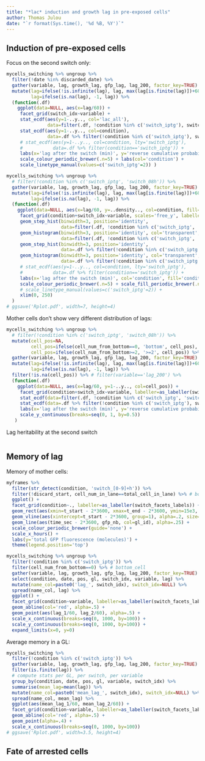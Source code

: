 ```yaml
---
title: "*lac* induction and growth lag in pre-exposed cells"
author: Thomas Julou
date: "`r format(Sys.time(), '%d %B, %Y')`"
---
```


## Induction of pre-exposed cells

Focus on the second switch only:

```r
mycells_switching %>% ungroup %>% 
  filter(!date %in% discarded_date) %>%
  gather(variable, lag, growth_lag, gfp_lag, lag_200, factor_key=TRUE) %>% 
  mutate(lag=ifelse(!is.infinite(lag), lag, max(lag[is.finite(lag)])+60),
         lag=ifelse(is.na(lag), -1, lag)) %>% 
  (function(.df)
    ggplot(data=NULL, aes(x=lag/60)) +
     facet_grid(switch_idx~variable) +
     stat_ecdf(aes(y=1-..y.., col='lac_all'),
               data=filter(.df, !condition %in% c('switch_iptg'), switch_idx==1)) +
     stat_ecdf(aes(y=1-..y.., col=condition),
               data=.df %>% filter(!condition %in% c('switch_iptg'), switch_idx==2)) +
     # stat_ecdf(aes(y=1-..y.., col=condition, lty='switch_iptg'), 
     #           data=.df %>% filter(condition=='switch_iptg')) +
     labs(x='lag after the switch (min)', y='reverse cumulative probability') +
     scale_colour_periodic_brewer(.n=5) + labs(col='condition') +
     scale_linetype_manual(values=c('switch_iptg'=2)) )

mycells_switching %>% ungroup %>% 
  # filter(!condition %in% c('switch_iptg', 'switch_08h')) %>% 
  gather(variable, lag, growth_lag, gfp_lag, lag_200, factor_key=TRUE) %>% 
  mutate(lag=ifelse(!is.infinite(lag), lag, max(lag[is.finite(lag)])+60),
         lag=ifelse(is.na(lag), -1, lag)) %>% 
  (function(.df)
    ggplot(data=NULL, aes(x=lag/60, y=..density.., col=condition, fill=condition)) +
     facet_grid(condition+switch_idx~variable, scales='free_y', labeller=as_labeller(switch_facets_labels)) +
     geom_step_hist(binwidth=3, position='identity',
                    data=filter(.df, !condition %in% c('switch_iptg', 'switch_08h'), switch_idx==1) %>% mutate(condition='lac_all')) +
     geom_histogram(binwidth=3, position='identity', col='transparent', alpha=.2,
                    data=filter(.df, !condition %in% c('switch_iptg', 'switch_08h'), switch_idx==1) %>% mutate(condition='lac_all')) +
     geom_step_hist(binwidth=3, position='identity',
                    data=.df %>% filter(!condition %in% c('switch_iptg'), switch_idx==2)) +
     geom_histogram(binwidth=3, position='identity', col='transparent', alpha=.2,
                    data=.df %>% filter(!condition %in% c('switch_iptg'), switch_idx==2)) +
     # stat_ecdf(aes(y=1-..y.., col=condition, lty='switch_iptg'), 
     #           data=.df %>% filter(condition=='switch_iptg')) +
     labs(x='lag after the switch (min)', col='condition', fill='condition') +
     scale_colour_periodic_brewer(.n=5) + scale_fill_periodic_brewer(.n=5) + 
     # scale_linetype_manual(values=c('switch_iptg'=2)) +
     xlim(0, 250)
  )
# ggsave('Rplot.pdf', width=7, height=4)

```

Mother cells don't show very different distribution of lags:

```r
mycells_switching %>% ungroup %>% 
  # filter(!condition %in% c('switch_iptg', 'switch_08h')) %>% 
  mutate(cell_pos=NA,
         cell_pos=ifelse(cell_num_from_bottom==0, 'bottom', cell_pos), 
         cell_pos=ifelse(cell_num_from_bottom>=2, '>=2', cell_pos)) %>% 
  gather(variable, lag, growth_lag, gfp_lag, lag_200, factor_key=TRUE) %>% 
  mutate(lag=ifelse(!is.infinite(lag), lag, max(lag[is.finite(lag)])+60),
         lag=ifelse(is.na(lag), -1, lag)) %>% 
  filter(!is.na(cell_pos)) %>% # filter(variable=='lag_200') %>% 
  (function(.df)
    ggplot(data=NULL, aes(x=lag/60, y=1-..y.., col=cell_pos)) +
     facet_grid(condition+switch_idx~variable, labeller=as_labeller(switch_facets_labels)) +
     stat_ecdf(data=filter(.df, !condition %in% c('switch_iptg', 'switch_08h'), switch_idx==1) %>% mutate(condition='lac_all')) +
     stat_ecdf(data=.df %>% filter(!condition %in% c('switch_iptg'), switch_idx==2)) +
     labs(x='lag after the switch (min)', y='reverse cumulative probability', col='cell position') +
     scale_y_continuous(breaks=seq(0, 1, by=0.5))
   )

```

Lag heritability at the second switch

```r

```


## Memory of lag

Memory of mother cells:

```r
myframes %>% 
  filter(str_detect(condition, 'switch_[0-9]+h')) %>% 
  filter(!discard_start, cell_num_in_lane==total_cell_in_lane) %>% # bottom_cell
  ggplot() +
  facet_grid(condition~., labeller=as_labeller(switch_facets_labels)) +
  geom_rect(aes(xmin=t_start - 2*3600, xmax=t_end - 2*3600, ymin=15e3, ymax=Inf, fill=medium, group=1), size=0.2, data=filter(condition_ts, str_detect(condition, 'switch_[0-9]+h')) ) +
  geom_vline(aes(xintercept=t_start - 2*3600, group=1), alpha=.2, size=.5, data=filter(condition_ts, str_detect(condition, 'switch_[0-9]+h'))) +
  geom_line(aes(time_sec - 2*3600, gfp_nb, col=gl_id), alpha=.25) +
  scale_colour_periodic_brewer(guide='none') +
  scale_x_hours() +
  labs(y='total GFP fluorescence (molecules)') +
  theme(legend.position='top')

mycells_switching %>% ungroup %>% 
  filter(!condition %in% c('switch_iptg')) %>% 
  filter(cell_num_from_bottom==0) %>% # bottom_cell
  gather(variable, lag, growth_lag, gfp_lag, lag_200, factor_key=TRUE) %>% 
  select(condition, date, pos, gl, switch_idx, variable, lag) %>% 
  mutate(name_col=paste0('lag_', switch_idx), switch_idx=NULL) %>% 
  spread(name_col, lag) %>%
  ggplot() +
  facet_grid(condition~variable, labeller=as_labeller(switch_facets_labels)) +
  geom_abline(col='red', alpha=.5) +
  geom_point(aes(lag_1/60, lag_2/60), alpha=.5) +
  scale_x_continuous(breaks=seq(0, 1000, by=100)) +
  scale_y_continuous(breaks=seq(0, 1000, by=100)) +
  expand_limits(x=0, y=0)

```

Average memory in a GL:

```r
mycells_switching %>% 
  filter(!condition %in% c('switch_iptg')) %>% 
  gather(variable, lag, growth_lag, gfp_lag, lag_200, factor_key=TRUE) %>% 
  filter(is.finite(lag)) %>% 
  # compute stats per GL, per switch, per variable
  group_by(condition, date, pos, gl, variable, switch_idx) %>% 
  summarise(mean_lag=mean(lag)) %>% 
  mutate(name_col=paste0('mean_lag_', switch_idx), switch_idx=NULL) %>% 
  spread(name_col, mean_lag) %>%
  ggplot(aes(mean_lag_1/60, mean_lag_2/60)) +
  facet_grid(condition~variable, labeller=as_labeller(switch_facets_labels)) +
  geom_abline(col='red', alpha=.5) +
  geom_point(alpha=.4) +
  scale_x_continuous(breaks=seq(0, 1000, by=100))
# ggsave('Rplot.pdf', width=3.5, height=4)

```


## Fate of arrested cells


